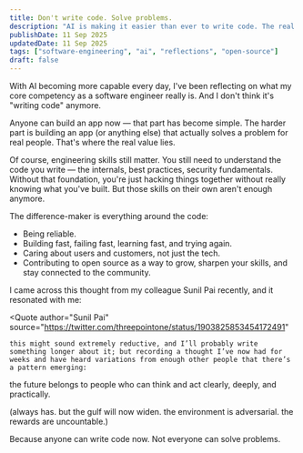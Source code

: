```yaml
---
title: Don't write code. Solve problems.
description: "AI is making it easier than ever to write code. The real challenge — and the real value — lies in solving problems that matter."
publishDate: 11 Sep 2025
updatedDate: 11 Sep 2025
tags: ["software-engineering", "ai", "reflections", "open-source"]
draft: false
---
```



With AI becoming more capable every day, I've been reflecting on what my core competency as a software engineer really is. And I don't think it's "writing code" anymore.

Anyone can build an app now — that part has become simple. The harder part is building an app (or anything else) that actually solves a problem for real people. That's where the real value lies.

Of course, engineering skills still matter. You still need to understand the code you write — the internals, best practices, security fundamentals. Without that foundation, you're just hacking things together without really knowing what you've built. But those skills on their own aren't enough anymore.

The difference-maker is everything around the code:

- Being reliable.
- Building fast, failing fast, learning fast, and trying again.
- Caring about users and customers, not just the tech.
- Contributing to open source as a way to grow, sharpen your skills, and stay connected to the community.

I came across this thought from my colleague Sunil Pai recently, and it resonated with me:

<Quote
	author="Sunil Pai"
	source="https://twitter.com/threepointone/status/1903825853454172491"
>
	this might sound extremely reductive, and I’ll probably write something longer about it; but recording a thought I’ve now had for weeks and have heard variations from enough other people that there’s a pattern emerging:

the future belongs to people who can think and act clearly, deeply, and practically.

(always has. but the gulf will now widen. the environment is adversarial. the rewards are uncountable.)

</Quote>

Because anyone can write code now. Not everyone can solve problems.
